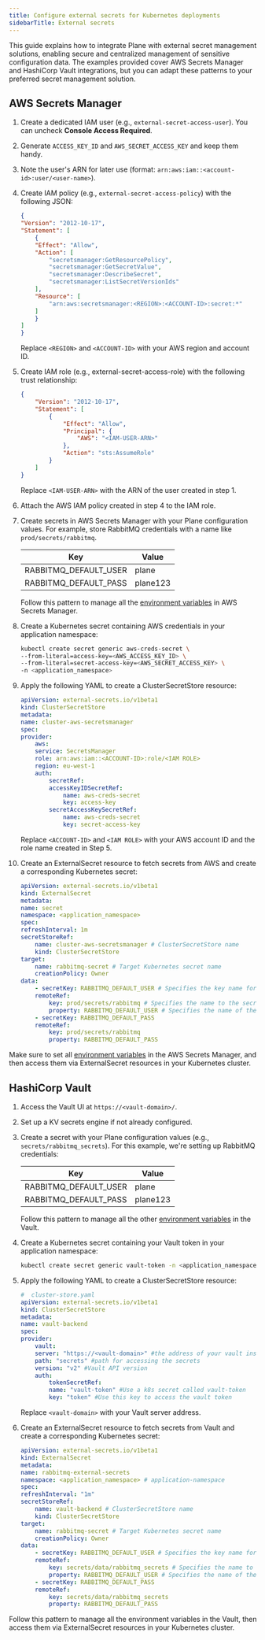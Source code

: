 ```yaml
---
title: Configure external secrets for Kubernetes deployments
sidebarTitle: External secrets
---
```


This guide explains how to integrate Plane with external secret management solutions, enabling secure and centralized management of sensitive configuration data. The examples provided cover AWS Secrets Manager and HashiCorp Vault integrations, but you can adapt these patterns to your preferred secret management solution.

## AWS Secrets Manager

1. Create a dedicated IAM user (e.g., `external-secret-access-user`). You can uncheck **Console Access Required**.
2. Generate `ACCESS_KEY_ID` and `AWS_SECRET_ACCESS_KEY` and keep them handy.
3. Note the user's ARN for later use (format: `arn:aws:iam::<account-id>:user/<user-name>`).

4. Create IAM policy (e.g., `external-secret-access-policy`) with the following JSON:

    ```json
    {
    "Version": "2012-10-17",
    "Statement": [
        {
        "Effect": "Allow",
        "Action": [
            "secretsmanager:GetResourcePolicy",
            "secretsmanager:GetSecretValue",
            "secretsmanager:DescribeSecret",
            "secretsmanager:ListSecretVersionIds"
        ],
        "Resource": [
            "arn:aws:secretsmanager:<REGION>:<ACCOUNT-ID>:secret:*"
        ]
        }
    ]
    }
    ```
    Replace `<REGION>` and `<ACCOUNT-ID>` with your AWS region and account ID.

5. Create IAM role (e.g., external-secret-access-role) with the following trust relationship:

    ```json
    {
        "Version": "2012-10-17",
        "Statement": [
            {
                "Effect": "Allow",
                "Principal": {
                    "AWS": "<IAM-USER-ARN>"
                },
                "Action": "sts:AssumeRole"
            }
        ]
    }
    ```

    Replace `<IAM-USER-ARN>` with the ARN of the user created in step 1.   

6. Attach the AWS IAM policy created in step 4 to the IAM role.

7. Create secrets in AWS Secrets Manager with your Plane configuration values. For example, store RabbitMQ credentials with a name   like `prod/secrets/rabbitmq`.

    |Key|Value|
    |-------|--------|
    |RABBITMQ_DEFAULT_USER|plane|
    |RABBITMQ_DEFAULT_PASS|plane123|

    Follow this pattern to manage all the [environment variables](/self-hosting/methods/kubernetes#external-secrets-config) in AWS Secrets Manager.

8. Create a Kubernetes secret containing AWS credentials in your application namespace:
    ```sh
    kubectl create secret generic aws-creds-secret \
    --from-literal=access-key=<AWS_ACCESS_KEY_ID> \
    --from-literal=secret-access-key=<AWS_SECRET_ACCESS_KEY> \
    -n <application_namespace>
    ```

9. Apply the following YAML to create a ClusterSecretStore resource:
    ```yaml
    apiVersion: external-secrets.io/v1beta1
    kind: ClusterSecretStore
    metadata:
    name: cluster-aws-secretsmanager
    spec:
    provider:
        aws:
        service: SecretsManager
        role: arn:aws:iam::<ACCOUNT-ID>:role/<IAM ROLE>
        region: eu-west-1
        auth:
            secretRef:
            accessKeyIDSecretRef:
                name: aws-creds-secret
                key: access-key
            secretAccessKeySecretRef:
                name: aws-creds-secret
                key: secret-access-key
    ```
    Replace `<ACCOUNT-ID>` and `<IAM ROLE>` with your AWS account ID and the role name created in Step 5.

10. Create an ExternalSecret resource to fetch secrets from AWS and create a corresponding Kubernetes secret:
    ```yaml
    apiVersion: external-secrets.io/v1beta1
    kind: ExternalSecret
    metadata:
    name: secret
    namespace: <application_namespace>
    spec:
    refreshInterval: 1m
    secretStoreRef:
        name: cluster-aws-secretsmanager # ClusterSecretStore name
        kind: ClusterSecretStore
    target:
        name: rabbitmq-secret # Target Kubernetes secret name
        creationPolicy: Owner
    data:
        - secretKey: RABBITMQ_DEFAULT_USER # Specifies the key name for the secret value in the Kubernetes secret.
        remoteRef:
            key: prod/secrets/rabbitmq # Specifies the name to the secret in the AWS Secrets Manager
            property: RABBITMQ_DEFAULT_USER # Specifies the name of the secret property to retrieve from the AWS Secrets Manager
        - secretKey: RABBITMQ_DEFAULT_PASS
        remoteRef:
            key: prod/secrets/rabbitmq
            property: RABBITMQ_DEFAULT_PASS
    ```

Make sure to set all [environment variables](/self-hosting/methods/kubernetes#external-secrets-config) in the AWS Secrets Manager, and then access them via ExternalSecret resources in your Kubernetes cluster.

## HashiCorp Vault

1. Access the Vault UI at `https://<vault-domain>/`.

2. Set up a KV secrets engine if not already configured.

3. Create a secret with your Plane configuration values (e.g., `secrets/rabbitmq_secrets`). For this example, we're setting up RabbitMQ credentials:

    |Key|Value|
    |-------|--------|
    |RABBITMQ_DEFAULT_USER|plane|
    |RABBITMQ_DEFAULT_PASS|plane123|

    Follow this pattern to manage all the other [environment variables](/self-hosting/methods/kubernetes#external-secrets-config) in the Vault.

4. Create a Kubernetes secret containing your Vault token in your application namespace:
    ```sh
    kubectl create secret generic vault-token -n <application_namespace> --from-literal=token=<VAULT-TOKEN>
    ```

5. Apply the following YAML to create a ClusterSecretStore resource:
    ```yaml
    #  cluster-store.yaml 
    apiVersion: external-secrets.io/v1beta1
    kind: ClusterSecretStore 
    metadata:
    name: vault-backend
    spec:
    provider:
        vault: 
        server: "https://<vault-domain>" #the address of your vault instance
        path: "secrets" #path for accessing the secrets
        version: "v2" #Vault API version
        auth:
            tokenSecretRef:
            name: "vault-token" #Use a k8s secret called vault-token
            key: "token" #Use this key to access the vault token
    ```

    Replace `<vault-domain>` with your Vault server address.

6. Create an ExternalSecret resource to fetch secrets from Vault and create a corresponding Kubernetes secret:
    ```yaml
    apiVersion: external-secrets.io/v1beta1
    kind: ExternalSecret
    metadata:
    name: rabbitmq-external-secrets
    namespace: <application_namespace> # application-namespace
    spec:
    refreshInterval: "1m" 
    secretStoreRef:
        name: vault-backend # ClusterSecretStore name
        kind: ClusterSecretStore
    target: 
        name: rabbitmq-secret # Target Kubernetes secret name
        creationPolicy: Owner 
    data: 
        - secretKey: RABBITMQ_DEFAULT_USER # Specifies the key name for the secret value stored in the Kubernetes secret.
        remoteRef:
            key: secrets/data/rabbitmq_secrets # Specifies the name to the secret in the Vault secret store.
            property: RABBITMQ_DEFAULT_USER # Specifies the name of the secret property to retrieve from the Vault secret store.
        - secretKey: RABBITMQ_DEFAULT_PASS
        remoteRef:
            key: secrets/data/rabbitmq_secrets
            property: RABBITMQ_DEFAULT_PASS
    ```

Follow this pattern to manage all the environment variables in the Vault, then access them via ExternalSecret resources in your Kubernetes cluster.
